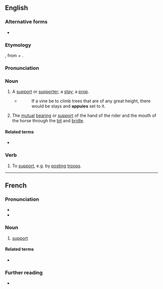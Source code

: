 ==English==

===Alternative forms===
* {{l|en|appuy}} <!--verb only?-->

===Etymology===
{{bor|en|fr|appui}}, from {{der|en|la|ad}} + {{m|la|podium||foothold}}.

===Pronunciation===
{{rfp|en}}

===Noun===
{{en-noun|s|appuies}}

# {{lb|en|obsolete}} A [[support]] or [[supporter]]; a [[stay]]; a [[prop]].
#* {{rfdatek|en|Holland}}
#*: If a vine be to climb trees that are of any great height, there would be stays and '''appuies''' set to it.
# {{lb|en|horse-riding}} The [[mutual]] [[bearing]] or [[support]] of the hand of the rider and the mouth of the horse through the [[bit]] and [[bridle]].

====Related terms====
* {{l|en|point d'appui}}

===Verb===
{{en-verb}}

# {{lb|en|transitive|military}} To [[support]], e.g. by [[post]]ing [[troop]]s.

{{Webster 1913}}

----

==French==

===Pronunciation===
* {{fr-IPA}}
* {{audio|fr|Fr-appui.ogg|audio}}

===Noun===
{{fr-noun|m}}

# [[support]]

====Related terms====
* {{l|fr|appuyer}}

===Further reading===
* {{R:TLFi}}
